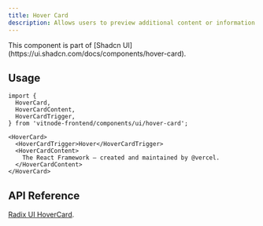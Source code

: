 ```yaml
---
title: Hover Card
description: Allows users to preview additional content or information that is available behind a link when they hover over it.
---
```



<Callout title="Shadcn UI">
  This component is part of [Shadcn
  UI](https://ui.shadcn.com/docs/components/hover-card).
</Callout>

## Usage

```tsx
import {
  HoverCard,
  HoverCardContent,
  HoverCardTrigger,
} from 'vitnode-frontend/components/ui/hover-card';
```

```tsx
<HoverCard>
  <HoverCardTrigger>Hover</HoverCardTrigger>
  <HoverCardContent>
    The React Framework – created and maintained by @vercel.
  </HoverCardContent>
</HoverCard>
```

## API Reference

[Radix UI HoverCard](https://www.radix-ui.com/primitives/docs/components/hover-card#api-reference).
